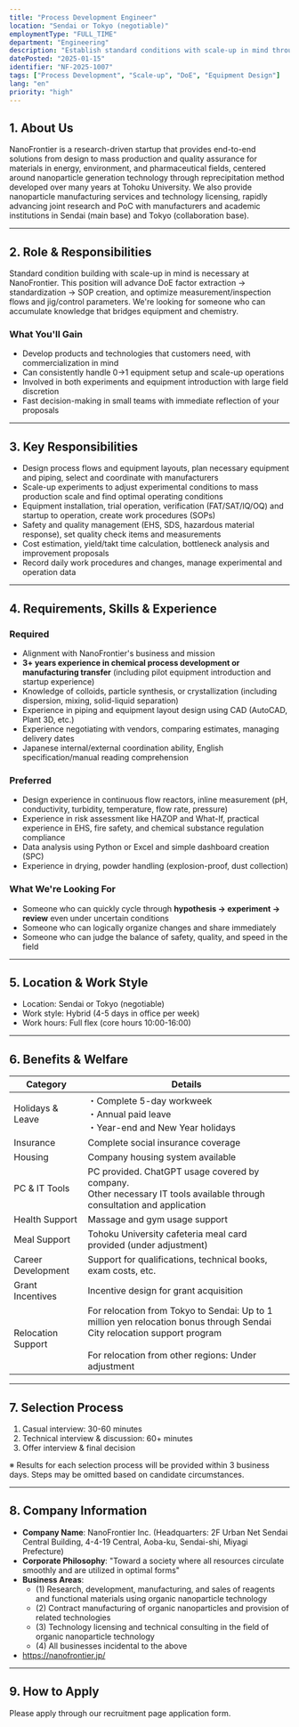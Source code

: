 ```yaml
---
title: "Process Development Engineer"
location: "Sendai or Tokyo (negotiable)"
employmentType: "FULL_TIME"
department: "Engineering"
description: "Establish standard conditions with scale-up in mind through DoE factor extraction, standardization, and SOP creation"
datePosted: "2025-01-15"
identifier: "NF-2025-1007"
tags: ["Process Development", "Scale-up", "DoE", "Equipment Design"]
lang: "en"
priority: "high"
---
```


## 1. About Us

NanoFrontier is a research-driven startup that provides end-to-end solutions from design to mass production and quality assurance for materials in energy, environment, and pharmaceutical fields, centered around nanoparticle generation technology through reprecipitation method developed over many years at Tohoku University. We also provide nanoparticle manufacturing services and technology licensing, rapidly advancing joint research and PoC with manufacturers and academic institutions in Sendai (main base) and Tokyo (collaboration base).

---

## 2. Role & Responsibilities

Standard condition building with scale-up in mind is necessary at NanoFrontier. This position will advance DoE factor extraction → standardization → SOP creation, and optimize measurement/inspection flows and jig/control parameters. We're looking for someone who can accumulate knowledge that bridges equipment and chemistry.

### What You'll Gain

- Develop products and technologies that customers need, with commercialization in mind
- Can consistently handle 0→1 equipment setup and scale-up operations
- Involved in both experiments and equipment introduction with large field discretion
- Fast decision-making in small teams with immediate reflection of your proposals

---

## 3. Key Responsibilities

- Design process flows and equipment layouts, plan necessary equipment and piping, select and coordinate with manufacturers
- Scale-up experiments to adjust experimental conditions to mass production scale and find optimal operating conditions
- Equipment installation, trial operation, verification (FAT/SAT/IQ/OQ) and startup to operation, create work procedures (SOPs)
- Safety and quality management (EHS, SDS, hazardous material response), set quality check items and measurements
- Cost estimation, yield/takt time calculation, bottleneck analysis and improvement proposals
- Record daily work procedures and changes, manage experimental and operation data

---

## 4. Requirements, Skills & Experience

### Required

- Alignment with NanoFrontier's business and mission
- **3+ years experience in chemical process development or manufacturing transfer** (including pilot equipment introduction and startup experience)
- Knowledge of colloids, particle synthesis, or crystallization (including dispersion, mixing, solid-liquid separation)
- Experience in piping and equipment layout design using CAD (AutoCAD, Plant 3D, etc.)
- Experience negotiating with vendors, comparing estimates, managing delivery dates
- Japanese internal/external coordination ability, English specification/manual reading comprehension

### Preferred

- Design experience in continuous flow reactors, inline measurement (pH, conductivity, turbidity, temperature, flow rate, pressure)
- Experience in risk assessment like HAZOP and What-If, practical experience in EHS, fire safety, and chemical substance regulation compliance
- Data analysis using Python or Excel and simple dashboard creation (SPC)
- Experience in drying, powder handling (explosion-proof, dust collection)

### What We're Looking For

- Someone who can quickly cycle through **hypothesis → experiment → review** even under uncertain conditions
- Someone who can logically organize changes and share immediately
- Someone who can judge the balance of safety, quality, and speed in the field

---

## 5. Location & Work Style

- Location: Sendai or Tokyo (negotiable)
- Work style: Hybrid (4-5 days in office per week)
- Work hours: Full flex (core hours 10:00-16:00)

---

## 6. Benefits & Welfare

| Category | Details |
| --- | --- |
| Holidays & Leave | ・Complete 5-day workweek<br/>・Annual paid leave<br/>・Year-end and New Year holidays |
| Insurance | Complete social insurance coverage |
| Housing | Company housing system available |
| PC & IT Tools | PC provided. ChatGPT usage covered by company.<br/>Other necessary IT tools available through consultation and application |
| Health Support | Massage and gym usage support |
| Meal Support | Tohoku University cafeteria meal card provided (under adjustment) |
| Career Development | Support for qualifications, technical books, exam costs, etc. |
| Grant Incentives | Incentive design for grant acquisition |
| Relocation Support | For relocation from Tokyo to Sendai: Up to 1 million yen relocation bonus through Sendai City relocation support program<br/><br/>For relocation from other regions: Under adjustment |

---

## 7. Selection Process

1. Casual interview: 30-60 minutes
2. Technical interview & discussion: 60+ minutes
3. Offer interview & final decision

※ Results for each selection process will be provided within 3 business days. Steps may be omitted based on candidate circumstances.

---

## 8. Company Information

- **Company Name**: NanoFrontier Inc. (Headquarters: 2F Urban Net Sendai Central Building, 4-4-19 Central, Aoba-ku, Sendai-shi, Miyagi Prefecture)
- **Corporate Philosophy**: "Toward a society where all resources circulate smoothly and are utilized in optimal forms"
- **Business Areas**: 
  - (1) Research, development, manufacturing, and sales of reagents and functional materials using organic nanoparticle technology
  - (2) Contract manufacturing of organic nanoparticles and provision of related technologies
  - (3) Technology licensing and technical consulting in the field of organic nanoparticle technology
  - (4) All businesses incidental to the above
- https://nanofrontier.jp/

---

## 9. How to Apply

Please apply through our recruitment page application form.


